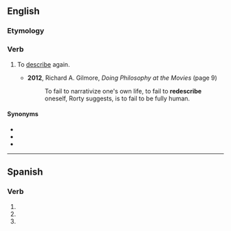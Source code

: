==English==

===Etymology===
{{prefix|en|re|describe}}

===Verb===
{{en-verb}}

# {{lb|en|transitive}} To [[describe]] again.
#* '''2012''', Richard A. Gilmore, ''Doing Philosophy at the Movies'' (page 9)
#*: To fail to narrativize one's own life, to fail to '''redescribe''' oneself, Rorty suggests, is to fail to be fully human.

====Synonyms====
* {{l|en|redefine}}
* {{l|en|restate}}
* {{l|en|respecify}}

----

==Spanish==

===Verb===
{{head|es|verb form}}

# {{es-verb form of|redescribir|ending=-ir|mood=indicative|tense=present|number=s|person=2|formal=y}}
# {{es-verb form of|redescribir|ending=-ir|mood=indicative|tense=present|number=s|person=3}}
# {{es-verb form of|redescribir|ending=-ir|mood=imperative|number=s|person=2|formal=n|sense=affirmative}}
